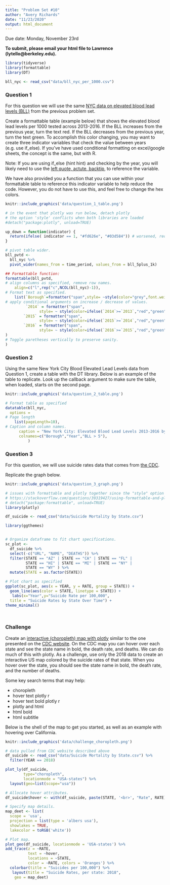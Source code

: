```yaml
---
title: "Problem Set #10"
author: "Avery Richards"
date: "11/23/2020"
output: html_document
---
```


Due date: Monday, November 23rd

**To submit, please email your html file to Lawrence (lytello@berkeley.edu).**

```r
library(tidyverse)
library(formattable)
library(DT)
```

```r
bll_nyc <- read_csv("data/bll_nyc_per_1000.csv")
```

### Question 1

For this question we will use the same [NYC data on elevated blood lead levels (BLL)](https://data.cityofnewyork.us/Health/Children-Under-6-yrs-with-Elevated-Blood-Lead-Leve/tnry-kwh5) from the previous problem set.

Create a formattable table (example below) that shows the elevated blood lead levels per 1000 tested across 2013-2016. If the BLL increases from the previous year, turn the text red. If the BLL decreases from the previous year, turn the text green. To accomplish this color changing, you may want to create three indicator variables that check the value between years (e.g. use if_else). If you've have used conditional formatting on excel/google sheets, the concept is the same, but with R. 

Note: If you are using if_else (hint hint) and checking by the year, you will likely need to use the [left quote, actute, backtip](https://www.computerhope.com/jargon/b/backquot.htm#:~:text=Alternatively%20known%20as%20acute%2C%20backtick,keyboard%20key%20as%20the%20tilde.), to reference the variable. 

We have also provided you a function that you can use within your formattable table to reference this indicator variable to help reduce the code. However, you do not have to use this, and feel free to change the hex colors. 

```r
knitr::include_graphics('data/question_1_table.png')
```

```r
# in the event that plotly was run below, detach plotly
# the option 'style' conflicts when both libraries are loaded
#detach("package:plotly", unload=TRUE)

up_down = function(indicator) {
  return(ifelse( indicator == 1, "#fd626e", "#03d584")) # worsened, red, green
}

# pivot table wider. 
bll_pvtd <-
  bll_nyc %>% 
  pivot_wider(names_from = time_period, values_from = bll_5plus_1k)

## Formattable function:
formattable(bll_pvtd,
# align columns as specified, remove row names. 
    align=c("l",rep("c",NCOL(bll_nyc)-1)),
# Format text as specified. 
    list(`Borough`=formatter("span",style= ~style(color="grey",font.weight="bold")),
# apply conditional arguments on increase / decrease of values. 
         `2014` = formatter("span", 
               style= ~ style(color=ifelse(`2014`>=`2013`,"red","green"))),
        `2015` = formatter("span", 
               style= ~ style(color=ifelse(`2015`>=`2014`,"red","green"))),
        `2016` = formatter("span", 
               style= ~ style(color=ifelse(`2016`>=`2015`,"red","green")))
)
# Toggle paretheses vertically to preserve sanity.           
)

```
\newpage

### Question 2

Using the same New York City Blood Elevated Lead Levels data from Question 1, create a table with the DT library. Below is an example of the table to replicate. Look up the callback argument to make sure the table, when loaded, starts on the second page.

```r
knitr::include_graphics('data/question_2_table.png')
```

```r

# Format table as specified
datatable(bll_nyc,
  options = 
# Page length
    list(pageLength=10),
# Caption and column names.
      caption = "New York City: Elevated Blood Lead Levels 2013-2016 by Borough",
      colnames=c("Borough","Year","BLL > 5"),
          )

```

\newpage

### Question 3

For this question, we will use suicide rates data that comes from [the CDC](https://www.cdc.gov/nchs/pressroom/sosmap/suicide-mortality/suicide.htm). 

Replicate the graph below. 

```r
knitr::include_graphics('data/question_3_graph.png')
```

```r
# issues with formattable and plotly together since the "style" option overlap
# https://stackoverflow.com/questions/39319427/using-formattable-and-plotly-simultaneously
# detach("package:formattable", unload=TRUE)
library(plotly)

df_suicide <- read_csv("data/Suicide Mortality by State.csv")
```


```r

library(ggthemes)


# Organize dataframe to fit chart specifications. 
sc_plot <- 
  df_suicide %>% 
  select(-c("URL", "NAME", "DEATHS")) %>% 
  filter(STATE == "AZ" | STATE == "CA" | STATE == "FL" | 
         STATE == "HI" | STATE == "MI" | STATE == "NY" | 
         STATE == "WY" ) %>% 
  mutate(STATE = as.factor(STATE)) 

# Plot chart as specified
ggplot(sc_plot, aes(x = YEAR, y = RATE, group = STATE)) + 
  geom_line(aes(color = STATE, linetype = STATE)) +
   labs(x="Year",y="Suicide Rate per 100,000", 
  title = "Suicide Rates by State Over Time") +
theme_minimal() 




```

\newpage

### Challenge

Create an [interactive (choropleth) map with plotly](https://plotly.com/r/choropleth-maps/) similar to the one presented on the [CDC website](https://www.cdc.gov/nchs/pressroom/sosmap/suicide-mortality/suicide.htm). On the CDC map you can hover over each state and see the state name in bold, the death rate, and deaths. We can do much of this with plotly. As a challenge, use only the 2018 data to create an interactive US map colored by the suicide rates of that state. When you hover over the state, you should see the state name in bold, the death rate, and the number of deaths. 

Some key search terms that may help: 

* choropleth
* hover text plotly r
* hover text bold plotly r
* plotly and html
* html bold
* html subtitle

Below is the shell of the map to get you started, as well as an example with hovering over California.

```r
knitr::include_graphics('data/challenge_choropleth.png')
```

```r
# data pulled from CDC website described above 
df_suicide <- read_csv("data/Suicide Mortality by State.csv") %>%
  filter(YEAR == 2018)

plot_ly(df_suicide,
        type="choropleth",
        locationmode = "USA-states") %>%
  layout(geo=list(scope="usa")) 


```

\newpage

```r

# Allocate hover attributes.
df_suicide$hover <- with(df_suicide, paste(STATE, '<br>', "Rate", RATE))

# Specify map details. 
map_deet <- list(
  scope = 'usa',
  projection = list(type = 'albers usa'),
  showlakes = TRUE,
  lakecolor = toRGB('white'))

# Plot map. 
plot_geo(df_suicide, locationmode = 'USA-states') %>% 
add_trace(z = ~RATE, 
          text = ~hover, 
          locations = ~STATE,
          color = ~RATE, colors = 'Oranges') %>% 
  colorbar(title = "Suicides per 100,000") %>% 
   layout(title = "Suicide Rates, per state: 2018",
    geo = map_deet)
  

```

